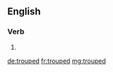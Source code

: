==English==

===Verb===
{{head|en}}

# {{en-past of|troupe}}

[[de:trouped]]
[[fr:trouped]]
[[mg:trouped]]